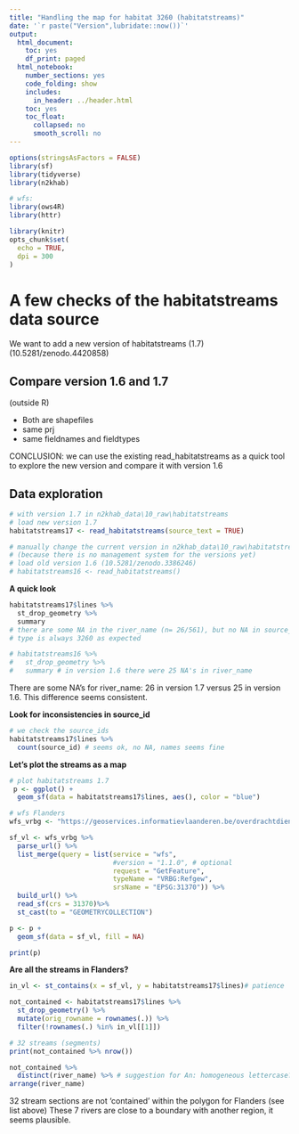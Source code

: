 ```yaml
---
title: "Handling the map for habitat 3260 (habitatstreams)"
date: '`r paste("Version",lubridate::now())`'
output:
  html_document:
    toc: yes
    df_print: paged
  html_notebook:
    number_sections: yes
    code_folding: show
    includes:
      in_header: ../header.html
    toc: yes
    toc_float:
      collapsed: no
      smooth_scroll: no
---
```


```r
options(stringsAsFactors = FALSE)
library(sf)
library(tidyverse)
library(n2khab)

# wfs:
library(ows4R)
library(httr)

library(knitr)
opts_chunk$set(
  echo = TRUE,
  dpi = 300
)
```


# A few checks of the habitatstreams data source 

We want to add a new version of habitatstreams (1.7) (10.5281/zenodo.4420858)

## Compare version 1.6 and 1.7

(outside R)

- Both are shapefiles
- same prj
- same fieldnames and fieldtypes

CONCLUSION: we can use the existing read_habitatstreams as a quick tool to explore the new version and compare it with version 1.6

## Data exploration

```r

# with version 1.7 in n2khab_data\10_raw\habitatstreams
# load new version 1.7
habitatstreams17 <- read_habitatstreams(source_text = TRUE)

# manually change the current version in n2khab_data\10_raw\habitatstreams 
# (because there is no management system for the versions yet)
# load old version 1.6 (10.5281/zenodo.3386246)
# habitatstreams16 <- read_habitatstreams()

```

**A quick look**

```r
habitatstreams17$lines %>%
  st_drop_geometry %>% 
  summary
# there are some NA in the river_name (n= 26/561), but no NA in source_id and type
# type is always 3260 as expected

# habitatstreams16 %>% 
#   st_drop_geometry %>% 
#   summary # in version 1.6 there were 25 NA's in river_name 
```
There are some NA's for river_name: 26 in version 1.7 versus 25 in version 1.6. This difference seems consistent.

**Look for inconsistencies in source_id**

```r
# we check the source_ids
habitatstreams17$lines %>%
  count(source_id) # seems ok, no NA, names seems fine
```

**Let's plot the streams as a map**

```r

# plot habitatstreams 1.7
 p <- ggplot() +
  geom_sf(data = habitatstreams17$lines, aes(), color = "blue")

# wfs Flanders
wfs_vrbg <- "https://geoservices.informatievlaanderen.be/overdrachtdiensten/VRBG/wfs"

sf_vl <- wfs_vrbg %>% 
  parse_url() %>% 
  list_merge(query = list(service = "wfs",
                          #version = "1.1.0", # optional
                          request = "GetFeature",
                          typeName = "VRBG:Refgew",
                          srsName = "EPSG:31370")) %>% 
  build_url() %>% 
  read_sf(crs = 31370)%>% 
  st_cast(to = "GEOMETRYCOLLECTION")

p <- p + 
  geom_sf(data = sf_vl, fill = NA)

print(p)

```

**Are all the streams in Flanders?**

```r
in_vl <- st_contains(x = sf_vl, y = habitatstreams17$lines)# patience

not_contained <- habitatstreams17$lines %>% 
  st_drop_geometry() %>% 
  mutate(orig_rowname = rownames(.)) %>% 
  filter(!rownames(.) %in% in_vl[[1]])

# 32 streams (segments)
print(not_contained %>% nrow())

not_contained %>% 
  distinct(river_name) %>% # suggestion for An: homogeneous lettercase?
arrange(river_name)
```
32 stream sections are not 'contained' within the polygon for Flanders (see list above)
These 7 rivers are close to a boundary with another region, it seems plausible.
